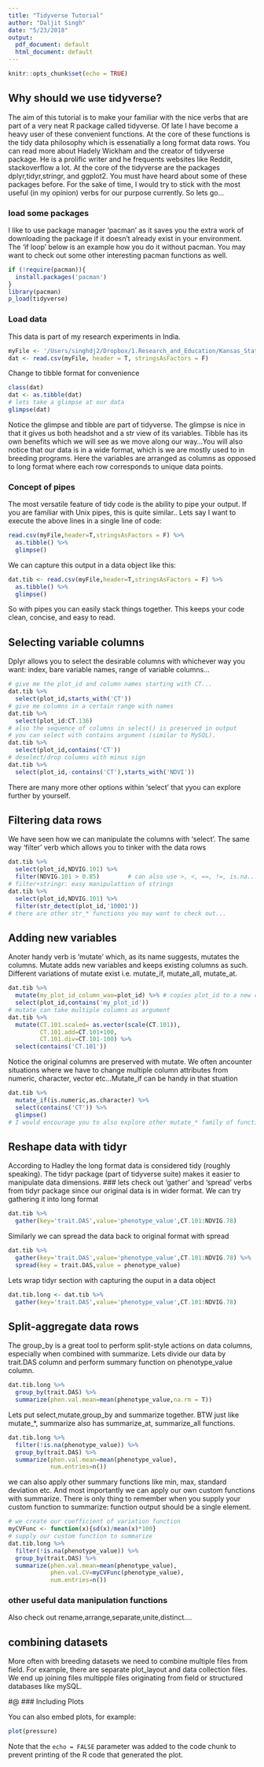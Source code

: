 ```yaml
---
title: "Tidyverse Tutorial"
author: "Daljit Singh"
date: "5/23/2018"
output:
  pdf_document: default
  html_document: default
---
```


```r
knitr::opts_chunk$set(echo = TRUE)
```
## Why should we use tidyverse?
The aim of this tutorial is to make your familiar with the nice verbs that are part of a very neat R package called tidyverse. Of late I have become a heavy user of these convenient functions. At the core of these functions is the tidy data philosophy which is essenatially a long format data rows. You can read more about Hadely Wickham and the creator of tidyverse package. He is a prolific writer and he frequents websites like Reddit, stackoverflow a lot. At the core of the tidyverse are the packages dplyr,tidyr,stringr, and ggplot2. You must have heard about some of these packages before. For the sake of time, I would try to stick with the most useful (in my opinion) verbs for our purpose currently. So lets go...

### load some packages
I like to use package manager 'pacman' as it saves you the extra work of downloading the package if it doesn't already exist in your environment. The 'if loop' below is an example how you do it without pacman. You may want to check out some other interesting pacman functions as well.

```r
if (!require(pacman)){
  install.packages('pacman')
}
library(pacman)
p_load(tidyverse)
```

### Load data 
This data is part of my research experiments in India. 
```r
myFile <- '/Users/singhdj2/Dropbox/1.Research_and_Education/Kansas_State_University_2014-/Proffessional_Meetings_Proposals_Awards/2018_tidyverse_tutorial/tutorials/data/18IND-LDH_YC-GHTP_wide_2018-05-24.csv'
dat <- read.csv(myFile, header = T, stringsAsFactors = F)
```
Change to tibble format for convenience
```r
class(dat)
dat <- as.tibble(dat)
# lets take a glimpse at our data
glimpse(dat)
```
Notice the glimpse and tibble are part of tidyverse. The glimpse is nice in that it gives us both headshot and a str view of its variables. Tibble has its own benefits which we will see as we move along our way...You will also notice that our data is in a wide format, which is we are mostly used to in breeding programs. Here the variables are arranged as columns as opposed to long format where each row corresponds to unique data points.

### Concept of pipes
The most versatile feature of tidy code is the ability to pipe your output. If you are familiar with Unix pipes, this is quite similar.. Lets say I want to execute the above lines in a single line of code:
```r
read.csv(myFile,header=T,stringsAsFactors = F) %>% 
  as.tibble() %>%
  glimpse()
```
We can capture this output in a data object like this:
```r
dat.tib <- read.csv(myFile,header=T,stringsAsFactors = F) %>% 
  as.tibble() %>%
  glimpse()
```
So with pipes you can easily stack things together. This keeps your code clean, concise, and easy to read. 


## Selecting variable columns 
Dplyr allows you to select the desirable columns with whichever way you want: index, bare variable names, range of variable columns...
```r
# give me the plot_id and column names starting with CT...
dat.tib %>% 
  select(plot_id,starts_with('CT')) 
# give me columns in a certain range with names
dat.tib %>% 
  select(plot_id:CT.136)
# also the sequence of columns in select() is preserved in output
# you can select with contains argument (similar to MySQL).
dat.tib %>% 
  select(plot_id,contains('CT'))
# deselect/drop columns with minus sign
dat.tib %>% 
  select(plot_id,-contains('CT'),starts_with('NDVI'))
```
There are many more other options within 'select' that yyou can explore further by yourself.

## Filtering data rows
We have seen how we can manipulate the columns with 'select'. The same way 'filter' verb which allows you to tinker with the data rows
```r
dat.tib %>%
  select(plot_id,NDVIG.101) %>%
  filter(NDVIG.101 > 0.85)        # can also use >, <, ==, !=, is.na...
# filter+stringr: easy manipulattion of strings
dat.tib %>% 
  select(plot_id,NDVIG.101) %>%
  filter(str_detect(plot_id,'10001'))
# there are other str_* functions you may want to check out...
```
## Adding new variables
Anoter handy verb is 'mutate' which, as its name suggests, mutates the columns. Mutate adds new variables and keeps existing columns as such. Different variations of mutate exist i.e. mutate_if, mutate_all, mutate_at.
```r
dat.tib %>% 
  mutate(my_plot_id_column_wao=plot_id) %>% # copies plot_id to a new column names my_plot_id...
  select(plot_id,contains('my_plot_id'))
# mutate can take multiple columns as argument
dat.tib %>% 
  mutate(CT.101.scaled= as.vector(scale(CT.101)),
         CT.101.add=CT.101+100,
         CT.101.div=CT.101-100) %>%
  select(contains('CT.101'))
```
Notice the original columns are preserved with mutate.
We often ancounter situations where we have to change multiple column attributes from numeric, character, vector etc...Mutate_if can be handy in that stuation
```r
dat.tib %>%
  mutate_if(is.numeric,as.character) %>%
  select(contains('CT')) %>%
  glimpse()
# I would encourage you to also explore other mutate_* family of functions.
```
## Reshape data with tidyr
According to Hadley the long format data is considered tidy (roughly speaking). The tidyr package (part of tidyverse suite) makes it easier to manipulate data dimensions.
### lets check out 'gather' and 'spread' verbs from tidyr package
since our original data is in wider format. We can try gathering it into long format
```r
dat.tib %>% 
  gather(key='trait.DAS',value='phenotype_value',CT.101:NDVIG.78)
```
Similarly we can spread the data back to original format with spread
```r
dat.tib %>% 
  gather(key='trait.DAS',value='phenotype_value',CT.101:NDVIG.78) %>%
  spread(key = trait.DAS,value = phenotype_value)
```
Lets wrap tidyr section with capturing the ouput in a data object
```r
dat.tib.long <- dat.tib %>% 
  gather(key='trait.DAS',value='phenotype_value',CT.101:NDVIG.78) 
```
## Split-aggregate data rows
The group_by is a great tool to perform split-style actions on data columns, especially when combined with summarize. Lets divide our data by trait.DAS column and perform summary function on phenotype_value column.
```r
dat.tib.long %>%
  group_by(trait.DAS) %>%
  summarize(phen.val.mean=mean(phenotype_value,na.rm = T))
```
Lets put select,mutate,group_by and summarize together. BTW just like mutate_*, summarize also has summarize_at, summarize_all functions. 
```r
dat.tib.long %>%
  filter(!is.na(phenotype_value)) %>%
  group_by(trait.DAS) %>%
  summarize(phen.val.mean=mean(phenotype_value),
            num.entries=n())
```
we can also apply other summary functions like min, max, standard deviation etc. And most importantly we can apply our own custom functions with summarize. There is only thing to remember when you supply your custom function to summarize: function output should be a single element.
```r
# we create our coefficient of variation function
myCVFunc <- function(x){sd(x)/mean(x)*100}
# supply our custom function to summarize
dat.tib.long %>%
  filter(!is.na(phenotype_value)) %>%
  group_by(trait.DAS) %>%
  summarize(phen.val.mean=mean(phenotype_value),
            phen.val.CV=myCVFunc(phenotype_value),
            num.entries=n())
```
### other useful data manipulation functions
Also check out rename,arrange,separate,unite,distinct....


## combining datasets 
More often with breeding datasets we need to combine multiple files from field. For example, there are separate plot_layout and data collection files. We end up joining files multipple files originating from field or structured databases like mySQL.







#@
### Including Plots

You can also embed plots, for example:

```r
plot(pressure)
```

Note that the `echo = FALSE` parameter was added to the code chunk to prevent printing of the R code that generated the plot.
